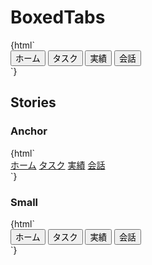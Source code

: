 
<Meta title="Menus/BoxedTabs" />

# BoxedTabs

<Canvas>
  <Story name="Default">
    {html`
      <div class="jumpu-boxed-tabs">
        <div role="tablist" aria-label="Sample BoxedTabs">
          <button
            role="tab"
            aria-selected="false"
            aria-controls="default-panel-1"
            id="default-tab-1"
            tabindex="0"
          >
            ホーム
          </button>
          <button
            role="tab"
            aria-selected="false"
            aria-controls="default-panel-2"
            id="default-tab-2"
            tabindex="0"
          >
            タスク
          </button>
          <button
            role="tab"
            aria-selected="true"
            aria-controls="default-panel-3"
            id="default-tab-3"
            tabindex="-1"
          >
            実績
          </button>
          <button
            role="tab"
            aria-selected="false"
            aria-controls="default-panel-4"
            id="default-tab-4"
            tabindex="0"
          >
            会話
          </button>
        </div>
      </div>
      <div
        role="tabpanel"
        id="default-panel-1"
        aria-labelledby="default-tab-1"
      ></div>
      <div
        role="tabpanel"
        id="default-panel-2"
        aria-labelledby="default-tab-2"
      ></div>
      <div
        role="tabpanel"
        id="default-panel-3"
        aria-labelledby="default-tab-3"
      ></div>
      <div
        role="tabpanel"
        id="default-panel-4"
        aria-labelledby="default-tab-4"
      ></div>
    `}
  </Story>
</Canvas>

## Stories

### Anchor

<Canvas>
  <Story name="Anchor">
    {html`
      <div class="jumpu-boxed-tabs">
        <div role="tablist" aria-label="Sample BoxedTabs">
          <a
            href="#"
            role="tab"
            aria-selected="false"
            aria-controls="anchor-panel-1"
            id="anchor-tab-1"
            tabindex="0"
            >ホーム</a
          >
          <a
            href="#"
            role="tab"
            aria-selected="false"
            aria-controls="anchor-panel-2"
            id="anchor-tab-2"
            tabindex="0"
            >タスク</a
          >
          <a
            href="#"
            role="tab"
            aria-selected="true"
            aria-controls="anchor-panel-3"
            id="anchor-tab-3"
            tabindex="-1"
            >実績</a
          >
          <a
            href="#"
            role="tab"
            aria-selected="false"
            aria-controls="anchor-panel-4"
            id="anchor-tab-4"
            tabindex="0"
            >会話</a
          >
        </div>
      </div>
      <div
        role="tabpanel"
        id="anchor-panel-1"
        aria-labelledby="anchor-tab-1"
      ></div>
      <div
        role="tabpanel"
        id="anchor-panel-2"
        aria-labelledby="anchor-tab-2"
      ></div>
      <div
        role="tabpanel"
        id="anchor-panel-3"
        aria-labelledby="anchor-tab-3"
      ></div>
      <div
        role="tabpanel"
        id="anchor-panel-4"
        aria-labelledby="anchor-tab-4"
      ></div>
    `}
  </Story>
</Canvas>

### Small

<Canvas>
  <Story name="Small">
    {html`
      <div class="jumpu-boxed-tabs">
        <div class="text-sm" role="tablist" aria-label="Sample BoxedTabs">
          <button
            role="tab"
            aria-selected="false"
            aria-controls="small-panel-1"
            id="small-tab-1"
            tabindex="0"
          >
            ホーム
          </button>
          <button
            role="tab"
            aria-selected="false"
            aria-controls="small-panel-2"
            id="small-tab-2"
            tabindex="0"
          >
            タスク
          </button>
          <button
            role="tab"
            aria-selected="true"
            aria-controls="small-panel-3"
            id="small-tab-3"
            tabindex="-1"
          >
            実績
          </button>
          <button
            role="tab"
            aria-selected="false"
            aria-controls="small-panel-4"
            id="small-tab-4"
            tabindex="0"
          >
            会話
          </button>
        </div>
      </div>
      <div
        role="tabpanel"
        id="small-panel-1"
        aria-labelledby="small-tab-1"
      ></div>
      <div
        role="tabpanel"
        id="small-panel-2"
        aria-labelledby="small-tab-2"
      ></div>
      <div
        role="tabpanel"
        id="small-panel-3"
        aria-labelledby="small-tab-3"
      ></div>
      <div
        role="tabpanel"
        id="small-panel-4"
        aria-labelledby="small-tab-4"
      ></div>
    `}
  </Story>
</Canvas>
